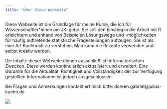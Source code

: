 ```yaml
---
title: "Über diese Webseite"
---
```


Diese Webseite ist die Grundlage für meine Kurse, die ich für Wissenschaftler*innen am JKI gebe. Sie soll den Einstieg in die Arbeit mit R erleichtern und anhand von Beispielen Lösungswege und -möglichkeiten für häufig auftretende statistische Fragestellungen aufzeigen. Sie ist als eine Art Kochbuch zu verstehen. Man kann die Rezepte verwenden und selbst kreativ werden.

Die Inhalte dieser Webseite dienen ausschließlich informatorischen Zwecken. Diese werden kontinuierlich aktualisiert und erweitert. Eine *Garantie* für die Aktualität, Richtigkeit und Vollständigkeit der zur Verfügung gestellten Informationen ist jedoch ausgeschlossen.

Bei Fragen und Anmerkungen kontaktiert mich bitte: doreen.gabriel\@julius-kuehn.de

![](Word%20Art%20Teil1.png)


